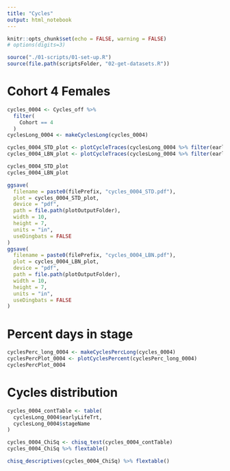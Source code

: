 ```yaml
---
title: "Cycles"
output: html_notebook
---
```


```r
knitr::opts_chunk$set(echo = FALSE, warning = FALSE)
# options(digits=3)
```

```r
source("./01-scripts/01-set-up.R")
source(file.path(scriptsFolder, "02-get-datasets.R"))
```

# Cohort 4 Females
```r
cycles_0004 <- Cycles_off %>%
  filter(
    Cohort == 4
  )
cyclesLong_0004 <- makeCyclesLong(cycles_0004)

cycles_0004_STD_plot <- plotCycleTraces(cyclesLong_0004 %>% filter(earlyLifeTrt == "STD"))
cycles_0004_LBN_plot <- plotCycleTraces(cyclesLong_0004 %>% filter(earlyLifeTrt == "LBN"))

cycles_0004_STD_plot
cycles_0004_LBN_plot

ggsave(
  filename = paste0(filePrefix, "cycles_0004_STD.pdf"),
  plot = cycles_0004_STD_plot,
  device = "pdf",
  path = file.path(plotOutputFolder),
  width = 10,
  height = 7,
  units = "in",
  useDingbats = FALSE
)
ggsave(
  filename = paste0(filePrefix, "cycles_0004_LBN.pdf"),
  plot = cycles_0004_LBN_plot,
  device = "pdf",
  path = file.path(plotOutputFolder),
  width = 10,
  height = 7,
  units = "in",
  useDingbats = FALSE
)
```

# Percent days in stage
```r
cyclesPerc_long_0004 <- makeCyclesPercLong(cycles_0004)
cyclesPercPlot_0004 <- plotCyclesPercent(cyclesPerc_long_0004)
cyclesPercPlot_0004
```

# Cycles distribution
```r
cycles_0004_contTable <- table(
  cyclesLong_0004$earlyLifeTrt,
  cyclesLong_0004$stageName
)

cycles_0004_ChiSq <- chisq_test(cycles_0004_contTable)
cycles_0004_ChiSq %>% flextable()

chisq_descriptives(cycles_0004_ChiSq) %>% flextable()
```

